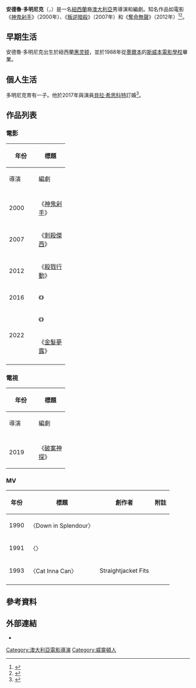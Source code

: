 {{noteTA
|G1=Movie
|G2=Tv
|G3=Show
|T=zh-tw:安德魯·多明尼克;zh-hk:安德魯·多明尼;zh-cn:安德鲁·多米尼克;
|1=zh-tw:多明尼克;zh-hk:多明尼;zh-cn:多米尼克;
}}
{{Infobox entertainer
| type         = 導演
| name         = 安德魯·多明尼克
| foreignname  = Andrew Dominik
| image        = Andrew Dominik 2012.jpg
| caption      = 多明尼克在2012年9月於澳大利亞
| birth_name   = 
| birth_date   = {{Birth date and age|1967|10|07}}
| birth_place  = 紐西蘭[[惠灵顿|惠灵顿]]
| education    = 
| alma_mater   = [[斯威本理工大学|斯威本電影學校]]
| occupation   = 導演、編劇
| yearsactive  = 2000年至今
| children     = 1
}}
'''安德魯·多明尼克'''（{{lang-en|Andrew Dominik}}，{{bd|1967年|10月7日}}）是一名[[紐西蘭|紐西蘭]]裔[[澳大利亞|澳大利亞]]男導演和編劇。知名作品如電影《[[神鬼剁手|神鬼剁手]]》（2000年）、《[[叛逆暗殺|叛逆暗殺]]》（2007年）和《[[奪命無聲|奪命無聲]]》（2012年）<ref name="@movies">{{cite web|url=http://app2.atmovies.com.tw/star/sAD0017851/|title=安德魯多明尼克 Andrew Dominik|work=開眼電影網|accessdate=2020-10-26|archive-date=2020-02-12|archive-url=https://web.archive.org/web/20200212052204/http://app2.atmovies.com.tw/star/sAD0017851/|dead-url=no}}</ref><ref name="IndieWire(2012-11-28)">{{cite web|url=https://www.indiewire.com/2012/11/filmmakers-you-should-know-andrew-dominik-lyrical-analyst-of-the-criminal-mind-43147/|title=Filmmakers You Should Know: Andrew Dominik, Lyrical Analyst of the Criminal Mind|last=Kohn|first=Eric|work=[[IndieWire|IndieWire]]|date=2012-11-28|accessdate=2020-10-26|archive-date=2020-11-24|archive-url=https://web.archive.org/web/20201124182536/https://www.indiewire.com/2012/11/filmmakers-you-should-know-andrew-dominik-lyrical-analyst-of-the-criminal-mind-43147/|dead-url=no}}</ref>。

== 早期生活 ==
安德魯·多明尼克出生於紐西蘭[[惠灵顿|惠灵顿]]，並於1988年從[[墨爾本|墨爾本]]的[[斯威本理工大学|斯威本電影學校]]畢業。

== 個人生活 ==
多明尼克育有一子。他於2017年與演員[[貝拉·希思科特|貝拉·希思科特]]訂婚<ref>{{cite interview |url=http://www.filmschoolrejects.com/features/andrew-dominik-jgiro.php |title=Andrew Dominik, 'Killing Them Softly' director: "I’m Not Interested In Ordinary People" |subject=Andrew Dominik |publisher=Filmschoolrejects.com |date=2012-12-30 |accessdate=2014-05-01 |archive-date=2016-03-06 |archive-url=https://web.archive.org/web/20160306213416/http://filmschoolrejects.com/features/andrew-dominik-jgiro.php |dead-url=no }}</ref>。

== 作品列表 ==
=== 電影 ===
{| class="wikitable"
|-
! rowspan="2" style="width:33px;"|年份
! rowspan="2"|標題
|-
! width=65  |導演
! width=65  |編劇
! 附註
|-
|- style="text-align:center;"
| 2000
| style="text-align:left;"| 《[[神鬼剁手|神鬼剁手]]》
| {{yes}}
| {{yes}}
|
|- style="text-align:center;"
| 2007
| style="text-align:left;"| 《[[叛逆暗殺|刺殺傑西]]》
| {{yes}}
| {{yes}}
|
|- style="text-align:center;"
| 2012
| style="text-align:left;"| 《[[奪命無聲|殺戮行動]]》
| {{yes}}
| {{yes}}
|
|- style="text-align:center;"
| 2016
| style="text-align:left;"| 《{{le|再一次体悟|One More Time with Feeling}}》
| {{yes}}
| {{no}}
| 紀錄片
|- style="text-align:center;"
| rowspan="2"| 2022
| style="text-align:left;"| 《{{link-en|我知道這是真的|This Much I Know to Be True}}》
| {{yes}}
| {{no}}
| 紀錄片
|-
| style="text-align:left;"| 《[[金髮夢露|金髮夢露]]》
| {{yes}}
| {{yes}}
| 
|- style="text-align:center;"
|}

=== 電視 ===
{| class="wikitable"
|-
! rowspan="2" style="width:33px;"|年份
! rowspan="2"|標題
|-
! width=65  |導演
! width=65  |編劇
! 附註
|-
|- style="text-align:center;"
| 2019
| style="text-align:left;"| 《[[破案神探|破案神探]]》
| {{yes}}
| {{no}}
| 2集
|}

=== MV ===
{| class="wikitable sortable plainrowheaders"
|-
! scope="col" | 年份
! scope="col" | 標題
! scope="col" | 創作者
! scope="col" class="unsortable" | 附註
|-
| 1990
| 〈Down in Splendour〉
| {{le|Straitjacket Fits|Straitjacket Fits}}
| 
|-
| 1991
| 〈{{le|Fall at Your Feet|Fall at Your Feet}}〉
| {{le|擠屋合唱團|Crowded House}}
| 
|-
| 1993
| 〈Cat Inna Can〉
| Straightjacket Fits
| 
|-
|}

== 參考資料 ==
{{Reflist|30em}}

== 外部連結 ==
* {{IMDb name|231596}}

{{安德魯·多明尼克}}
{{Authority control}}

{{DEFAULTSORT:Dominik, Andrew}}
[[Category:澳大利亞電影導演|Category:澳大利亞電影導演]]
[[Category:威靈頓人|Category:威靈頓人]]